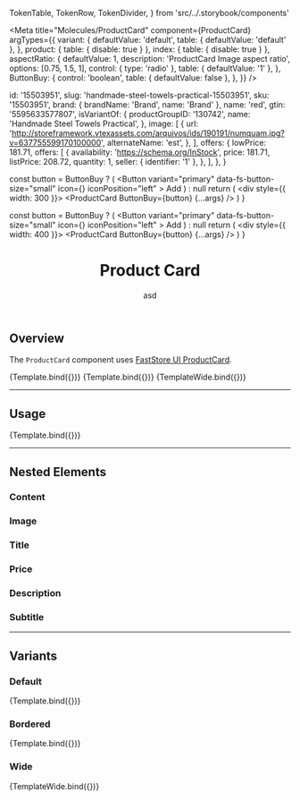 

  TokenTable,
  TokenRow,
  TokenDivider,
} from 'src/../.storybook/components'

<Meta
  title="Molecules/ProductCard"
  component={ProductCard}
  argTypes={{
    variant: {
      defaultValue: 'default',
      table: { defaultValue: 'default' },
    },
    product: { table: { disable: true } },
    index: { table: { disable: true } },
    aspectRatio: {
      defaultValue: 1,
      description: 'ProductCard Image aspect ratio',
      options: [0.75, 1.5, 1],
      control: { type: 'radio' },
      table: { defaultValue: '1' },
    },
    ButtonBuy: {
      control: 'boolean',
      table: { defaultValue: false },
    },
  }}
/>

  id: '15503951',
  slug: 'handmade-steel-towels-practical-15503951',
  sku: '15503951',
  brand: { brandName: 'Brand', name: 'Brand' },
  name: 'red',
  gtin: '5595633577807',
  isVariantOf: {
    productGroupID: '130742',
    name: 'Handmade Steel Towels Practical',
  },
  image: [
    {
      url: 'http://storeframework.vtexassets.com/arquivos/ids/190191/numquam.jpg?v=637755599170100000',
      alternateName: 'est',
    },
  ],
  offers: {
    lowPrice: 181.71,
    offers: [
      {
        availability: 'https://schema.org/InStock',
        price: 181.71,
        listPrice: 208.72,
        quantity: 1,
        seller: { identifier: '1' },
      },
    ],
  },
}

  const button = ButtonBuy ? (
    <Button
      variant="primary"
      data-fs-button-size="small"
      icon={<Icon name="ShoppingCart" width={18} height={18} />}
      iconPosition="left"
    >
      Add
    </Button>
  ) : null
  return (
    <div style={{ width: 300 }}>
      <ProductCard ButtonBuy={button} {...args} />
    </div>
  )
}

  const button = ButtonBuy ? (
    <Button
      variant="primary"
      data-fs-button-size="small"
      icon={<Icon name="ShoppingCart" width={18} height={18} />}
      iconPosition="left"
    >
      Add
    </Button>
  ) : null
  return (
    <div style={{ width: 400 }}>
      <ProductCard ButtonBuy={button} {...args} />
    </div>
  )
}

<header>

# Product Card

asd

</header>

## Overview

The `ProductCard` component uses [FastStore UI ProductCard](https://www.faststore.dev/reference/ui/molecules/ProductCard).

<Canvas>
  <Story
    name="overview-default"
    args={{
      product: product,
      index: 1,
      variant: 'default',
      bordered: false,
      aspectRatio: 1,
      ButtonBuy: false,
    }}
  >
    {Template.bind({})}
  </Story>
  <Story
    name="overview-bordered"
    args={{
      product: product,
      index: 1,
      variant: 'default',
      bordered: true,
      aspectRatio: 1,
      ButtonBuy: false,
    }}
  >
    {Template.bind({})}
  </Story>
  <Story
    name="overview-wide"
    args={{
      product: product,
      index: 1,
      variant: 'wide',
      bordered: false,
      aspectRatio: 1.5,
      ButtonBuy: false,
    }}
  >
    {TemplateWide.bind({})}
  </Story>
</Canvas>

---

## Usage

<Canvas>
  <Story
    name="default"
    args={{
      product: product,
      index: 1,
      variant: 'default',
      bordered: false,
      aspectRatio: 1,
      ButtonBuy: false,
    }}
  >
    {Template.bind({})}
  </Story>
</Canvas>

<ArgsTable story="default" />

<TokenTable>
  <TokenRow
    token="--fs-product-card-padding"
    value="var(--fs-spacing-1) var(--fs-spacing-1) var(--fs-spacing-2) var(--fs-spacing-1)"
  />
  <TokenRow token="--fs-product-card-gap" value="var(--fs-grid-gap-2)" />
  <TokenRow token="--fs-product-card-min-width" value="10rem" />
  <TokenDivider />
  <TokenRow token="--fs-product-card-shadow" value="var(--fs-shadow)" />
  <TokenRow
    token="--fs-product-card-shadow-hover"
    value="var(--fs-shadow-hover)"
  />
  <TokenDivider />
  <TokenRow
    token="--fs-product-card-bkg-color"
    value="var(--fs-color-body-bkg)"
    isColor
  />
  <TokenRow
    token="--fs-product-card-bkg-color-hover"
    value="var(--fs-product-card-bkg-color)"
    globalValue="var(--fs-color-body-bkg)"
    isColor
  />
  <TokenRow
    token="--fs-product-card-bkg-color-focus"
    value="var(--fs-product-card-bkg-color-hover)"
    globalValue="var(--fs-color-body-bkg)"
    isColor
  />
  <TokenDivider />
  <TokenRow
    token="--fs-product-card-border-radius"
    value="var(--fs-border-radius)"
  />
  <TokenRow
    token="--fs-product-card-border-color-hover"
    value="var(--fs-border-color-hover)"
    isColor
  />
  <TokenDivider />
  <TokenRow
    token="--fs-product-card-transition-function"
    value="var(--fs-transition-function)"
  />
  <TokenRow
    token="--fs-product-card-transition-property"
    value="var(--fs-transition-property)"
  />
  <TokenRow
    token="--fs-product-card-transition-timing"
    value="var(--fs-transition-timing)"
  />
</TokenTable>

---

## Nested Elements

### Content

<TokenTable>
  <TokenRow
    token="--fs-product-card-content-padding"
    value="var(--fs-spacing-2) 0 0 0"
  />
</TokenTable>

### Image

<TokenTable>
  <TokenRow
    token="--fs-product-card-img-radius"
    value="var(--fs-product-card-border-radius)"
  />
  <TokenRow token="--fs-product-card-img-scale-hover" value="1" />
</TokenTable>

### Title

<TokenTable>
  <TokenRow
    token="--fs-product-card-title-color"
    value="var(--fs-color-text)"
    isColor
  />
  <TokenRow
    token="--fs-product-card-title-size"
    value="var(--fs-text-size-base)"
  />
  <TokenRow
    token="--fs-product-card-title-weight"
    value="var(--fs-text-weight-regular)"
  />
  <TokenRow
    token="--fs-product-card-title-max-lines"
    value="var(--fs-text-max-lines)"
  />
</TokenTable>

### Price

<TokenTable>
  <TokenRow
    token="--fs-product-card-price-color"
    value="var(--fs-color-text)"
    isColor
  />
  <TokenRow
    token="--fs-product-card-price-size"
    value="var(--fs-text-size-base)"
  />
  <TokenRow
    token="--fs-product-card-price-listing-color"
    value="var(--fs-color-text-light)"
    isColor
  />
  <TokenRow
    token="--fs-product-card-price-listing-size"
    value="var(--fs-text-size-legend)"
  />
</TokenTable>

### Description

<TokenTable>
  <TokenRow
    token="--fs-product-card-description-color"
    value="var(--fs-color-text)"
    isColor
  />
  <TokenRow
    token="--fs-product-card-description-size"
    value="var(--fs-text-size-legend)"
  />
</TokenTable>

### Subtitle

<TokenTable>
  <TokenRow
    token="--fs-product-card-subtitle-color"
    value="var(--fs-color-text-light)"
    isColor
  />
  <TokenRow
    token="--fs-product-card-subtitle-size"
    value="var(--fs-text-size-tiny)"
  />
</TokenTable>

---

## Variants

### Default

<Canvas>
  <Story
    name="product-card-default"
    args={{
      product: product,
      index: 1,
      variant: 'default',
      bordered: false,
      aspectRatio: 1,
      ButtonBuy: false,
    }}
  >
    {Template.bind({})}
  </Story>
</Canvas>

### Bordered

<Canvas>
  <Story
    name="product-card-bordered"
    args={{
      product: product,
      index: 1,
      variant: 'default',
      bordered: true,
      aspectRatio: 1,
      ButtonBuy: false,
    }}
  >
    {Template.bind({})}
  </Story>
</Canvas>

<TokenTable>
  <TokenRow
    token="--fs-product-card-border-width"
    value="var(--fs-border-width)"
  />
  <TokenRow
    token="--fs-product-card-border-color"
    value="var(--fs-border-color-light)"
    isColor
  />
</TokenTable>

### Wide

<Canvas>
  <Story
    name="product-card-wide"
    args={{
      product: product,
      index: 1,
      variant: 'wide',
      bordered: false,
      aspectRatio: 1.5,
      ButtonBuy: false,
    }}
  >
    {TemplateWide.bind({})}
  </Story>
</Canvas>

<TokenTable>
  <TokenRow token="--fs-product-card-wide-padding" value="0" />
  <TokenRow
    token="--fs-product-card-wide-content-padding"
    value="var(--fs-spacing-2)"
  />
  <TokenRow
    token="--fs-product-card-wide-bkg-color"
    value="var(--fs-color-neutral-bkg)"
    isColor
  />
  <TokenRow token="--fs-product-card-wide-min-width" value="9rem" />
</TokenTable>

